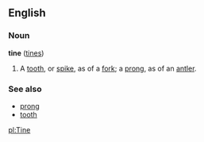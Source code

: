 ==English==
===Noun===
'''tine''' ([[tines]])

#A [[tooth]], or [[spike]], as of a [[fork]]; a [[prong]], as of an [[antler]].

===See also===
*[[prong]]
*[[tooth]]

[[pl:Tine]]
